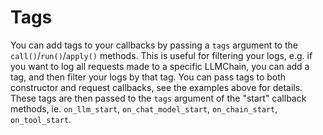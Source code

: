 # Tags

You can add tags to your callbacks by passing a `tags` argument to the `call()`/`run()`/`apply()` methods. This is useful for filtering your logs, e.g. if you want to log all requests made to a specific LLMChain, you can add a tag, and then filter your logs by that tag. You can pass tags to both constructor and request callbacks, see the examples above for details. These tags are then passed to the `tags` argument of the "start" callback methods, ie. `on_llm_start`, `on_chat_model_start`, `on_chain_start`, `on_tool_start`.
